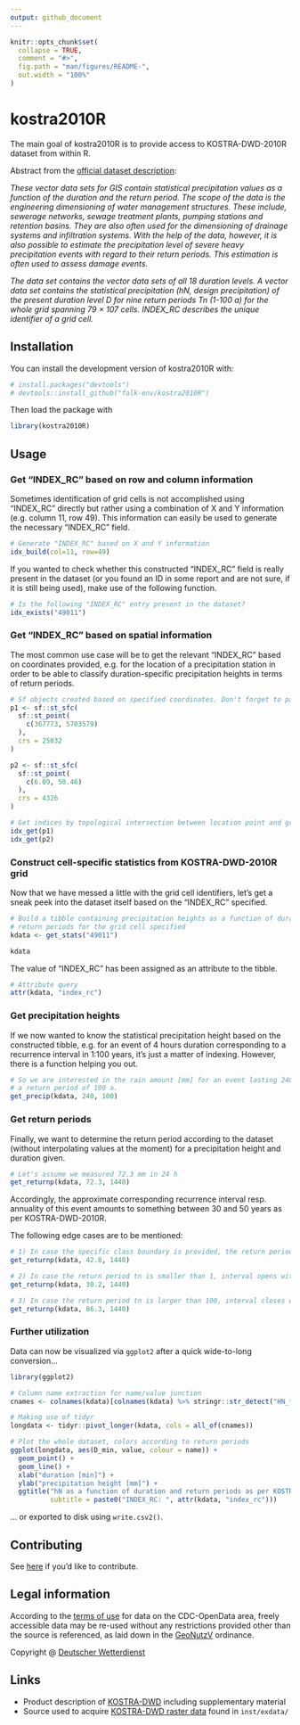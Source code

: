 ```yaml
---
output: github_document
---
```


<!-- README.md is generated from README.Rmd. Please edit that file -->

```r
knitr::opts_chunk$set(
  collapse = TRUE,
  comment = "#>",
  fig.path = "man/figures/README-",
  out.width = "100%"
)
```

# kostra2010R

<!-- badges: start -->
<!-- badges: end -->

The main goal of kostra2010R is to provide access to KOSTRA-DWD-2010R dataset from within R.

Abstract from the [official dataset description](https://opendata.dwd.de/climate_environment/CDC/grids_germany/return_periods/precipitation/KOSTRA/KOSTRA_DWD_2010R/gis/DESCRIPTION_gridsgermany_return_periods_precipitation_KOSTRA_KOSTRA_DWD_2010R_gis_en.pdf): 

_These vector data sets for GIS contain statistical precipitation values as a function of the duration and the return period. The scope of the data is the engineering dimensioning of water management structures. These include, sewerage networks, sewage treatment plants, pumping stations and retention basins. They are also often used for the dimensioning of drainage systems and infiltration systems. With the help of the data, however, it is also possible to estimate the precipitation level of severe heavy precipitation events with regard to their return periods. This estimation is often used to assess damage events._

_The data set contains the vector data sets of all 18 duration levels. A vector data set contains the statistical precipitation (hN, design precipitation) of the present duration level D for nine return periods Tn (1-100 a) for the whole grid spanning 79 × 107 cells. INDEX_RC describes the unique identifier of a grid cell._

## Installation

You can install the development version of kostra2010R with:

```r
# install.packages("devtools")
# devtools::install_github("falk-env/kostra2010R")
```

Then load the package with

```r
library(kostra2010R)
```

## Usage

### Get "INDEX_RC" based on row and column information

Sometimes identification of grid cells is not accomplished using "INDEX_RC" directly but rather using a combination of X and Y information (e.g. column 11, row 49). This information can easily be used to generate the necessary "INDEX_RC" field.

```r
# Generate "INDEX_RC" based on X and Y information
idx_build(col=11, row=49)
```

If you wanted to check whether this constructed "INDEX_RC" field is really present in the dataset (or you found an ID in some report and are not sure, if it is still being used), make use of the following function.

```r
# Is the following "INDEX_RC" entry present in the dataset?
idx_exists("49011")
```

### Get "INDEX_RC" based on spatial information

The most common use case will be to get the relevant "INDEX_RC" based on coordinates provided, e.g. for the location of a precipitation station in order to be able to classify duration-specific precipitation heights in terms of return periods.

```r
# Sf objects created based on specified coordinates. Don't forget to pass the CRS.
p1 <- sf::st_sfc(
  sf::st_point(
    c(367773, 5703579)
  ),
  crs = 25832
)

p2 <- sf::st_sfc(
  sf::st_point(
    c(6.09, 50.46)
  ),
  crs = 4326
)

# Get indices by topological intersection between location point and grid cells
idx_get(p1)
idx_get(p2)
```

### Construct cell-specific statistics from KOSTRA-DWD-2010R grid 

Now that we have messed a little with the grid cell identifiers, let's get a sneak peek into the dataset itself based on the "INDEX_RC" specified.

```r
# Build a tibble containing precipitation heights as a function of duration and 
# return periods for the grid cell specified
kdata <- get_stats("49011")

kdata
```

The value of "INDEX_RC" has been assigned as an attribute to the tibble.

```r
# Attribute query
attr(kdata, "index_rc")
```

### Get precipitation heights

If we now wanted to know the statistical precipitation height based on the constructed tibble, e.g. for an event of 4 hours duration corresponding to a recurrence interval in 1:100 years, it's just a matter of indexing. However, there is a function helping you out.

```r
# So we are interested in the rain amount [mm] for an event lasting 240 min with 
# a return period of 100 a.
get_precip(kdata, 240, 100)
```

### Get return periods

Finally, we want to determine the return period according to the dataset (without interpolating values at the moment) for a precipitation height and duration given.

```r
# Let's assume we measured 72.3 mm in 24 h
get_returnp(kdata, 72.3, 1440)
```

Accordingly, the approximate corresponding recurrence interval resp. annuality of this event amounts to something between 30 and 50 years as per KOSTRA-DWD-2010R.

The following edge cases are to be mentioned:

```r
# 1) In case the specific class boundary is provided, the return period is replicated.
get_returnp(kdata, 42.8, 1440)
```

```r
# 2) In case the return period tn is smaller than 1, interval opens with 0.
get_returnp(kdata, 30.2, 1440)
```

```r
# 3) In case the return period tn is larger than 100, interval closes with Inf.
get_returnp(kdata, 86.3, 1440)
```

### Further utilization

Data can now be visualized via `ggplot2` after a quick wide-to-long conversion...

```r
library(ggplot2)

# Column name extraction for name/value junction
cnames <- colnames(kdata)[colnames(kdata) %>% stringr::str_detect("HN_*")]

# Making use of tidyr
longdata <- tidyr::pivot_longer(kdata, cols = all_of(cnames))

# Plot the whole dataset, colors according to return periods
ggplot(longdata, aes(D_min, value, colour = name)) + 
  geom_point() +
  geom_line() +
  xlab("duration [min]") +
  ylab("precipitation height [mm]") +
  ggtitle("hN as a function of duration and return periods as per KOSTRA-2010R",
          subtitle = paste0("INDEX_RC: ", attr(kdata, "index_rc")))
```

... or exported to disk using `write.csv2()`.

## Contributing

See [here](https://github.com/falk-env/kostra2010R/blob/main/.github/CONTRIBUTING.md) if you'd like to contribute.

## Legal information

According to the [terms of use](https://opendata.dwd.de/climate_environment/CDC/Terms_of_use.pdf) for data on the CDC-OpenData area, freely accessible data may be re-used without any restrictions provided other than the source is referenced, as laid down in the [GeoNutzV](http://www.gesetze-im-internet.de/geonutzv/index.html) ordinance.

Copyright @ [Deutscher Wetterdienst](https://www.dwd.de/EN/service/copyright/templates_dwd_as_source.html)

## Links

* Product description of [KOSTRA-DWD](https://www.dwd.de/DE/leistungen/kostra_dwd_rasterwerte/kostra_dwd_rasterwerte.html) including supplementary material
* Source used to acquire [KOSTRA-DWD raster data](https://opendata.dwd.de/climate_environment/CDC/grids_germany/return_periods/precipitation/KOSTRA/KOSTRA_DWD_2010R/gis/) found in `inst/exdata/`
